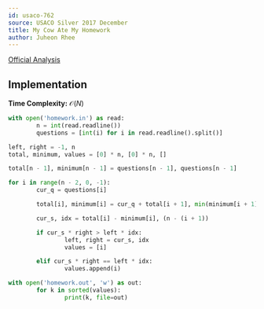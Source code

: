 ```yaml
---
id: usaco-762
source: USACO Silver 2017 December
title: My Cow Ate My Homework
author: Juheon Rhee
---
```


[Official Analysis](http://www.usaco.org/current/data/sol_homework_silver_dec17.html)

## Implementation

**Time Complexity:** $\mathcal{O}(N)$

<LanguageSection>

<PySection>

```python
with open('homework.in') as read:
        n = int(read.readline())
        questions = [int(i) for i in read.readline().split()]

left, right = -1, n
total, minimum, values = [0] * n, [0] * n, []

total[n - 1], minimum[n - 1] = questions[n - 1], questions[n - 1]

for i in range(n - 2, 0, -1):
        cur_q = questions[i]

        total[i], minimum[i] = cur_q + total[i + 1], min(minimum[i + 1], cur_q)

        cur_s, idx = total[i] - minimum[i], (n - (i + 1))

        if cur_s * right > left * idx:
                left, right = cur_s, idx
                values = [i]

        elif cur_s * right == left * idx:
                values.append(i)

with open('homework.out', 'w') as out:
        for k in sorted(values):
                print(k, file=out)
```

</PySection>

</LanguageSection>
